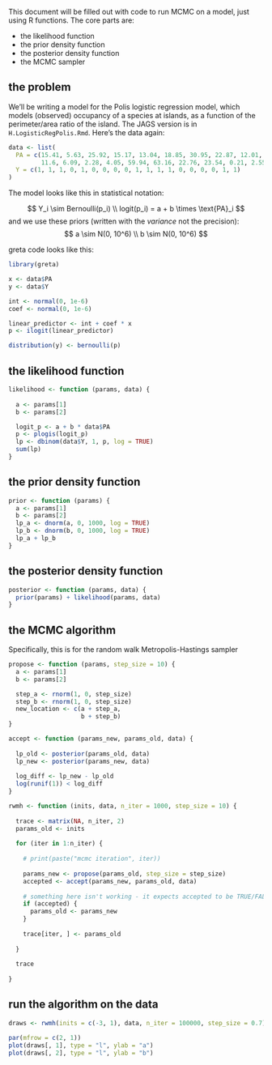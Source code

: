 This document will be filled out with code to run MCMC on a model, just using R functions. The core parts are:

 * the likelihood function
 * the prior density function
 * the posterior density function
 * the MCMC sampler

## the problem

We'll be writing a model for the Polis logistic regression model, which models (observed) occupancy of a species at islands, as a function of the perimeter/area ratio of the island. The JAGS version is in `H.LogisticRegPolis.Rmd`. Here's the data again:

```r
data <- list(
  PA = c(15.41, 5.63, 25.92, 15.17, 13.04, 18.85, 30.95, 22.87, 12.01, 
         11.6, 6.09, 2.28, 4.05, 59.94, 63.16, 22.76, 23.54, 0.21, 2.55),
  Y = c(1, 1, 1, 0, 1, 0, 0, 0, 0, 1, 1, 1, 1, 0, 0, 0, 0, 1, 1)
)
```

The model looks like this in statistical notation:

$$
Y_i \sim Bernoulli(p_i) \\ 
logit(p_i) = a + b  \times \text{PA}_i
$$
and we use these priors (written with the *variance* not the precision):
$$
a \sim N(0, 10^6) \\ 
b \sim N(0, 10^6)
$$
<!-- The JAGS code looked like this: -->
<!-- ```{r jags} -->
<!-- " -->
<!-- model -->
<!-- { -->
<!--   a ~ dnorm(0, 1.0E-6)  # priors for regression coefficients -->
<!--   b ~ dnorm(0, 1.0E-6) -->

<!--   # for each of the 19 islands -->
<!--   for (i in 1:19) -->
<!--   { -->
<!--     logit(p[i]) <- a + b * PA[i]   # calculate the probability of occupancy -->
<!--     Y[i] ~ dbern(p[i])          # randomly draw the actual occupancy from a Bernoulli distribution -->
<!--     # PA2[i] <- PA[i] - mean(PA[1:19]) -->
<!--   } -->
<!-- } -->
<!-- " -->
<!-- ``` -->

greta code looks like this:
```r
library(greta)

x <- data$PA
y <- data$Y

int <- normal(0, 1e-6)
coef <- normal(0, 1e-6)

linear_predictor <- int + coef * x
p <- ilogit(linear_predictor)

distribution(y) <- bernoulli(p)

```

## the likelihood function

```r
likelihood <- function (params, data) {
  
  a <- params[1]
  b <- params[2]

  logit_p <- a + b * data$PA
  p <- plogis(logit_p)
  lp <- dbinom(data$Y, 1, p, log = TRUE)
  sum(lp)
}
```

## the prior density function

```r
prior <- function (params) {
  a <- params[1]
  b <- params[2]
  lp_a <- dnorm(a, 0, 1000, log = TRUE)
  lp_b <- dnorm(b, 0, 1000, log = TRUE)
  lp_a + lp_b
}
```

## the posterior density function

```r
posterior <- function (params, data) {
  prior(params) + likelihood(params, data)
}
```

## the MCMC algorithm

Specifically, this is for the random walk Metropolis-Hastings sampler

```r
propose <- function (params, step_size = 10) {
  a <- params[1]
  b <- params[2]

  step_a <- rnorm(1, 0, step_size)
  step_b <- rnorm(1, 0, step_size)
  new_location <- c(a + step_a,
                    b + step_b)
}
```


```r
accept <- function (params_new, params_old, data) {
  
  lp_old <- posterior(params_old, data)
  lp_new <- posterior(params_new, data)
  
  log_diff <- lp_new - lp_old
  log(runif(1)) < log_diff
}
```

```r
rwmh <- function (inits, data, n_iter = 1000, step_size = 10) {
  
  trace <- matrix(NA, n_iter, 2)
  params_old <- inits
  
  for (iter in 1:n_iter) {
    
    # print(paste("mcmc iteration", iter))
    
    params_new <- propose(params_old, step_size = step_size)
    accepted <- accept(params_new, params_old, data)
    
    # something here isn't working - it expects accepted to be TRUE/FALSE
    if (accepted) {
      params_old <- params_new
    }
    
    trace[iter, ] <- params_old
    
  }
  
  trace
  
}
```

## run the algorithm on the data

```r

draws <- rwmh(inits = c(-3, 1), data, n_iter = 100000, step_size = 0.7)

```
```r
par(mfrow = c(2, 1))
plot(draws[, 1], type = "l", ylab = "a")
plot(draws[, 2], type = "l", ylab = "b")

```

